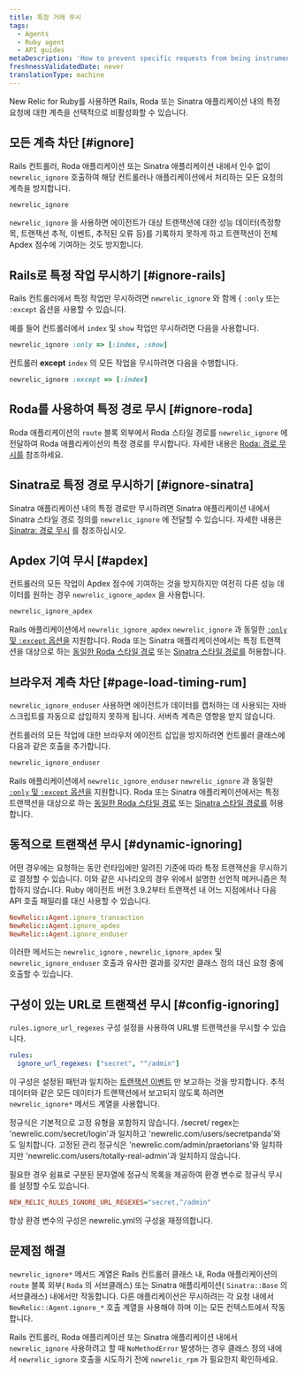 ```yaml
---
title: 특정 거래 무시
tags:
  - Agents
  - Ruby agent
  - API guides
metaDescription: 'How to prevent specific requests from being instrumented entirely in New Relic, or prevent them from being factored into your Apdex score.'
freshnessValidatedDate: never
translationType: machine
---
```


New Relic for Ruby를 사용하면 Rails, Roda 또는 Sinatra 애플리케이션 내의 특정 요청에 대한 계측을 선택적으로 비활성화할 수 있습니다.

## 모든 계측 차단 [#ignore]

Rails 컨트롤러, Roda 애플리케이션 또는 Sinatra 애플리케이션 내에서 인수 없이 `newrelic_ignore` 호출하여 해당 컨트롤러나 애플리케이션에서 처리하는 모든 요청의 계측을 방지합니다.

```rb
newrelic_ignore
```

`newrelic_ignore` 을 사용하면 에이전트가 대상 트랜잭션에 대한 성능 데이터(측정항목, 트랜잭션 추적, 이벤트, 추적된 오류 등)를 기록하지 못하게 하고 트랜잭션이 전체 Apdex 점수에 기여하는 것도 방지합니다.

## Rails로 특정 작업 무시하기 [#ignore-rails]

Rails 컨트롤러에서 특정 작업만 무시하려면 `newrelic_ignore` 와 함께 &#x7B; `:only` 또는 `:except` 옵션을 사용할 수 있습니다.

예를 들어 컨트롤러에서 `index` 및 `show` 작업만 무시하려면 다음을 사용합니다.

```rb
newrelic_ignore :only => [:index, :show]
```

컨트롤러 <DNT>**except**</DNT> `index` 의 모든 작업을 무시하려면 다음을 수행합니다.

```rb
newrelic_ignore :except => [:index]
```

## Roda를 사용하여 특정 경로 무시 [#ignore-roda]

Roda 애플리케이션의 `route` 블록 외부에서 Roda 스타일 경로를 `newrelic_ignore` 에 전달하여 Roda 애플리케이션의 특정 경로를 무시합니다. 자세한 내용은 [Roda: 경로 무시를](/docs/agents/ruby-agent/frameworks/roda-support#ignoring-routes) 참조하세요.

## Sinatra로 특정 경로 무시하기 [#ignore-sinatra]

Sinatra 애플리케이션 내의 특정 경로만 무시하려면 Sinatra 애플리케이션 내에서 Sinatra 스타일 경로 정의를 `newrelic_ignore` 에 전달할 수 있습니다. 자세한 내용은 [Sinatra: 경로 무시](/docs/agents/ruby-agent/frameworks/sinatra-support#ignoring-routes) 를 참조하십시오.

## Apdex 기여 무시 [#apdex]

컨트롤러의 모든 작업이 Apdex 점수에 기여하는 것을 방지하지만 여전히 다른 성능 데이터를 원하는 경우 `newrelic_ignore_apdex` 을 사용합니다.

```rb
newrelic_ignore_apdex
```

Rails 애플리케이션에서 `newrelic_ignore_apdex` `newrelic_ignore` 과 동일한 [`:only` 및 `:except` 옵션을](#ignore-rails) 지원합니다. Roda 또는 Sinatra 애플리케이션에서는 특정 트랜잭션을 대상으로 하는 [동일한 Roda 스타일 경로](#ignore-roda) 또는 [Sinatra 스타일 경로를](#ignore-sinatra) 허용합니다.

## 브라우저 계측 차단 [#page-load-timing-rum]

`newrelic_ignore_enduser` 사용하면 에이전트가 [<InlinePopover type="browser"/>](/docs/agents/ruby-agent/features/page-load-timing-ruby)데이터를 캡처하는 데 사용되는 자바스크립트를 자동으로 삽입하지 못하게 됩니다. 서버측 계측은 영향을 받지 않습니다.

컨트롤러의 모든 작업에 대한 브라우저 에이전트 삽입을 방지하려면 컨트롤러 클래스에 다음과 같은 호출을 추가합니다.

```rb
newrelic_ignore_enduser
```

Rails 애플리케이션에서 `newrelic_ignore_enduser` `newrelic_ignore` 과 동일한 [`:only` 및 `:except` 옵션을](#ignore-rails) 지원합니다. Roda 또는 Sinatra 애플리케이션에서는 특정 트랜잭션을 대상으로 하는 [동일한 Roda 스타일 경로](#ignore-roda) 또는 [Sinatra 스타일 경로를](#ignore-sinatra) 허용합니다.

## 동적으로 트랜잭션 무시 [#dynamic-ignoring]

어떤 경우에는 요청하는 동안 런타임에만 알려진 기준에 따라 특정 트랜잭션을 무시하기로 결정할 수 있습니다. 이와 같은 시나리오의 경우 위에서 설명한 선언적 메커니즘은 적합하지 않습니다. Ruby 에이전트 버전 3.9.2부터 트랜잭션 내 어느 지점에서나 다음 API 호출 패밀리를 대신 사용할 수 있습니다.

```rb
NewRelic::Agent.ignore_transaction
NewRelic::Agent.ignore_apdex
NewRelic::Agent.ignore_enduser
```

이러한 메서드는 `newrelic_ignore` , `newrelic_ignore_apdex` 및 `newrelic_ignore_enduser` 호출과 유사한 결과를 갖지만 클래스 정의 대신 요청 중에 호출할 수 있습니다.

## 구성이 있는 URL로 트랜잭션 무시 [#config-ignoring]

`rules.ignore_url_regexes` 구성 설정을 사용하여 URL별 트랜잭션을 무시할 수 있습니다.

```yml
rules:
  ignore_url_regexes: ["secret", "^/admin"]
```

이 구성은 설정된 패턴과 일치하는 [트랜잭션 이벤트](/docs/telemetry-data-platform/understand-data/event-data/events-reported-apm/) 만 보고하는 것을 방지합니다. 추적 데이터와 같은 모든 데이터가 트랜잭션에서 보고되지 않도록 하려면 `newrelic_ignore*` 메서드 계열을 사용합니다.

정규식은 기본적으로 고정 유형을 포함하지 않습니다. /secret/ regex는 'newrelic.com/secret/login'과 일치하고 'newrelic.com/users/secretpanda'와도 일치합니다. 고정된 관리 정규식은 'newrelic.com/admin/praetorians'와 일치하지만 'newrelic.com/users/totally-real-admin'과 일치하지 않습니다.

필요한 경우 쉼표로 구분된 문자열에 정규식 목록을 제공하여 환경 변수로 정규식 무시를 설정할 수도 있습니다.

```ini
NEW_RELIC_RULES_IGNORE_URL_REGEXES="secret,^/admin"
```

항상 환경 변수의 구성은 newrelic.yml의 구성을 재정의합니다.

## 문제점 해결

`newrelic_ignore*` 메서드 계열은 Rails 컨트롤러 클래스 내, Roda 애플리케이션의 `route` 블록 외부( `Roda` 의 서브클래스) 또는 Sinatra 애플리케이션( `Sinatra::Base` 의 서브클래스) 내에서만 작동합니다. 다른 애플리케이션은 무시하려는 각 요청 내에서 `NewRelic::Agent.ignore_*` 호출 계열을 사용해야 하며 이는 모든 컨텍스트에서 작동합니다.

Rails 컨트롤러, Roda 애플리케이션 또는 Sinatra 애플리케이션 내에서 `newrelic_ignore` 사용하려고 할 때 `NoMethodError` 발생하는 경우 클래스 정의 내에서 `newrelic_ignore` 호출을 시도하기 전에 `newrelic_rpm` 가 필요한지 확인하세요.